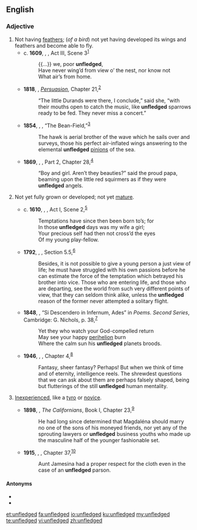==English==

===Adjective===
{{en-adj|-}}

# Not having [[feather]]s; (''of a bird'') not yet having developed its wings and feathers and become able to fly.
#* c. '''1609''', {{w|William Shakespeare}}, ''{{w|Cymbeline}}'', Act III, Scene 3<sup>[http://www.opensourceshakespeare.org/views/plays/play_view.php?WorkID=cymbeline&Scope=entire&pleasewait=1&msg=pl]</sup>
#*: {{...}} we, poor '''unfledged''',
#*: Have never wing’d from view o’ the nest, nor know not
#*: What air’s from home.
#* '''1818''', {{w|Jane Austen}}, ''[[w:Persuasion (novel)|Persuasion]]'', Chapter 21,<sup>[http://www.gutenberg.org/files/105/105-h/105-h.htm]</sup>
#*: “The little Durands were there, I conclude,” said she, “with their mouths open to catch the music, like '''unfledged''' sparrows ready to be fed. They never miss a concert.”
#* '''1854''', {{w|Henry David Thoreau}}, ''{{w|Walden}}'', “The Bean-Field,”<sup>[http://www.gutenberg.org/files/205/205-h/205-h.htm]</sup>
#*: The hawk is aerial brother of the wave which he sails over and surveys, those his perfect air-inflated wings answering to the elemental '''unfledged''' [[pinion]]s of the sea.
#* '''1869''', {{w|Louisa May Alcott}}, ''{{w|Little Women}}'', Part 2, Chapter 28,<sup>[http://www.gutenberg.org/files/514/514-h/514-h.htm]</sup>
#*: “Boy and girl. Aren’t they beauties?” said the proud papa, beaming upon the little red squirmers as if they were '''unfledged''' angels.
# {{lb|en|figuratively}} Not yet fully grown or developed; not yet [[mature]].
#* c. '''1610''', {{w|William Shakespeare}}, ''{{w|The Winter’s Tale}}'', Act I, Scene 2,<sup>[http://www.opensourceshakespeare.org/views/plays/play_view.php?WorkID=winterstale&Scope=entire&pleasewait=1&msg=pl]</sup>
#*: Temptations have since then been born to’s; for
#*: In those '''unfledged''' days was my wife a girl;
#*: Your precious self had then not cross’d the eyes
#*: Of my young play-fellow.
#* '''1792''', {{w|Mary Wollstonecraft}}, ''{{w|A Vindication of the Rights of Woman}}'', Section 5.5,<sup>[http://www.gutenberg.org/cache/epub/3420/pg3420-images.html]</sup>
#*: Besides, it is not possible to give a young person a just view of life; he must have struggled with his own passions before he can estimate the force of the temptation which betrayed his brother into vice. Those who are entering life, and those who are departing, see the world from such very different points of view, that they can seldom think alike, unless the '''unfledged''' reason of the former never attempted a solitary flight.
#* '''1848''', {{w|James Russell Lowell}}, “Si Descendero in Infernum, Ades” in ''Poems. Second Series'', Cambridge: G. Nichols, p. 38,<sup>[https://catalog.hathitrust.org/Record/008434176]</sup>
#*: Yet they who watch your God-compelled return
#*: May see your happy [[perihelion]] burn
#*: Where the calm sun his '''unfledged''' planets broods.
#* '''1946''', {{w|Olaf Stapledon}}, ''{{w|Death into Life}}'', Chapter 4,<sup>[http://gutenberg.net.au/ebooks06/0601281.txt]</sup>
#*: Fantasy, sheer fantasy? Perhaps! But when we think of time and of eternity, intelligence reels. The shrewdest questions that we can ask about them are perhaps falsely shaped, being but flutterings of the still '''unfledged''' human mentality.
# {{lb|en|figuratively}} [[inexperienced|Inexperienced]], like a [[tyro]] or [[novice]].
#* '''1898''', {{w|Gertrude Atherton}}, ''The Californians'', Book I, Chapter 23,<sup>[http://www.gutenberg.org/files/21903/21903-8.txt]</sup>
#*: He had long since determined that Magdaléna should marry no one of the sons of his moneyed friends, nor yet any of the sprouting lawyers or '''unfledged''' business youths who made up the masculine half of the younger fashionable set.
#* '''1915''', {{w|Lucy Maud Montgomery}}, ''{{w|Anne of the Island}}'', Chapter 37,<sup>[http://gutenberg.net.au/ebooks14/1403281h.html]</sup>
#*: Aunt Jamesina had a proper respect for the cloth even in the case of an '''unfledged''' parson.

====Antonyms====
* {{l|en|fledged}}
* {{l|en|experienced}}

[[et:unfledged]]
[[fa:unfledged]]
[[io:unfledged]]
[[ku:unfledged]]
[[my:unfledged]]
[[te:unfledged]]
[[vi:unfledged]]
[[zh:unfledged]]